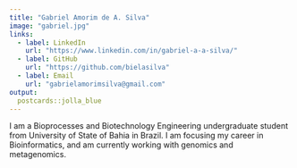 ```yaml
---
title: "Gabriel Amorim de A. Silva"
image: "gabriel.jpg"
links:
  - label: LinkedIn
    url: "https://www.linkedin.com/in/gabriel-a-a-silva/"
  - label: GitHub
    url: "https://github.com/bielasilva"
  - label: Email
    url: "gabrielamorimsilva@gmail.com"
output:
  postcards::jolla_blue
---
```


I am a Bioprocesses and Biotechnology Engineering undergraduate student from University of State of Bahia in Brazil. I am focusing my career in Bioinformatics, and am currently working with genomics and metagenomics.